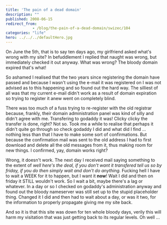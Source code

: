 ```yaml
---
title: 'The pain of a dead domain'
description: ""
published: 2008-06-15
redirect_from: 
            - /blog/the-pain-of-a-dead-domain/swizec/104
categories: "life"
hero: ../../../defaultHero.jpg
---
```


On June the 5th, that is to say ten days ago, my girlfriend asked what's wrong with my site? In befuddlement I replied that naught was wrong, but immediately checked it out anyway. What was wrong? The bloody domain expired that's what!

So ashamed I realised that the two years since registering the domain have passed and because I wasn't using the e-mail it was registered on I was not advised as to this happening and so found out the hard way. The silliest of all was that my current e-mail didn't work as a result of domain expiration so trying to register it anew went on completely blind.

There was too much of a fuss trying to re-register with the old registrar because, frankly, their domain administration panel was kind of silly and didn't agree with me. Transfering to godaddy it was! Clicky clicky the transfer is done, right? Not so. Took me a while to realise that perhaps it didn't quite go through so check godaddy I did and what did I find ... nothing less than that I have to make some sort of confirmations. But because the confirmation mail was sent to the old address I had to first download and delete all the old messages from it, thus making room for new things. I confirmed, yay, domain works right?

Wrong, it doesn't work. The next day I received mail saying something to the extent of _well here's the deal, if you don't want it transfered tell us so by friday, if you do then simply wait and don't do anything._ Fucking hell I have to wait a WEEK for it to happen, but I want it **now**! Wait I did and then on friday it STILL wouldn't work. So I wait a bit, maybe there's a lag or whatever. In a day or so I checked on godaddy's administration anyway and found out the bloody nameserver was still set up to the stupid placeholder thing. Changed it I did and then had to wait about a day, or was it two, for the information to properly propagate giving me my site back.

And so it is that this site was down for ten whole bloody days, verily this will harm my visitation that was just getting back to its regular levels. Oh well ...
